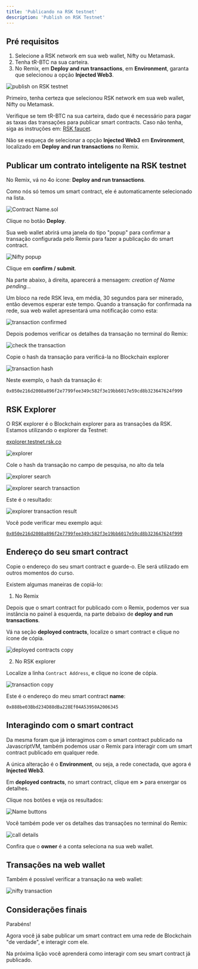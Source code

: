 ```yaml
---
title: 'Publicando na RSK testnet'
description: 'Publish on RSK Testnet'
---
```


## Pré requisitos

1. Selecione a RSK network em sua web wallet, Nifty ou Metamask.
2. Tenha tR-BTC na sua carteira.
3. No Remix, em **Deploy and run transactions**,
   em **Environment**, garanta que selecionou a opção **Injected Web3**.

![publish on RSK testnet](/img/courses/dev/02/publish-on-rsk-testnet/image-23.png)

Primeiro, tenha certeza que selecionou RSK network em sua web wallet, Nifty ou Metamask.

Verifique se tem tR-BTC na sua carteira,
dado que é necessário para pagar as taxas das transações para publicar smart contracts.
Caso não tenha, siga as instruções em: [RSK faucet](/courses/dev/01/rsk-faucet).

Não se esqueça de selecionar a opção **Injected Web3** em **Environment**, localizado em **Deploy and run transactions** no Remix.

## Publicar um contrato inteligente na RSK testnet

No Remix, vá no 4o ícone: **Deploy and run transactions**.

Como nós só temos um smart contract, ele é automaticamente selecionado na lista.

![Contract Name.sol](/img/courses/dev/02/publish-on-rsk-testnet/image-24.png)

Clique no botão **Deploy**.

Sua web wallet abrirá uma janela do tipo "popup" para confirmar a transação configurada pelo Remix para fazer a publicação do smart contract.

![Nifty popup](/img/courses/dev/02/publish-on-rsk-testnet/image-25.png)

Clique em **confirm / submit**.

Na parte abaixo, à direita, aparecerá a mensagem: _creation of Name pending..._

Um bloco na rede RSK leva, em média, 30 segundos para ser minerado,
então devemos esperar este tempo.
Quando a transação for confirmada na rede, sua web wallet apresentará uma notificação como esta:

![transaction confirmed](/img/courses/dev/02/publish-on-rsk-testnet/image-27.png)

Depois podemos verificar os detalhes da transação no terminal do Remix:

![check the transaction](/img/courses/dev/02/publish-on-rsk-testnet/image-28.png)

Copie o hash da transação para verificá-la no Blockchain explorer

![transaction hash](/img/courses/dev/02/publish-on-rsk-testnet/image-29.png)

Neste exemplo, o hash da transação é:

```
0x050e216d2008a896f2e7799fee349c582f3e19bb6017e59cd8b323647624f999
```

## RSK Explorer

O RSK explorer é o Blockchain explorer para as transações da RSK.
Estamos utilizando o explorer da Testnet:

[explorer.testnet.rsk.co](https://explorer.testnet.rsk.co/)

![explorer](/img/courses/dev/02/publish-on-rsk-testnet/image-30.png)

Cole o hash da transação no campo de pesquisa, no alto da tela

![explorer search](/img/courses/dev/02/publish-on-rsk-testnet/image-31.png)

![explorer search transaction](/img/courses/dev/02/publish-on-rsk-testnet/image-32.png)

Este é o resultado:

![explorer transaction result](/img/courses/dev/02/publish-on-rsk-testnet/image-33.png)

Você pode verificar meu exemplo aqui:

[`0x050e216d2008a896f2e7799fee349c582f3e19bb6017e59cd8b323647624f999`](https://explorer.testnet.rsk.co/tx/0x050e216d2008a896f2e7799fee349c582f3e19bb6017e59cd8b323647624f999)

## Endereço do seu smart contract

Copie o endereço do seu smart contract e guarde-o.
Ele será utilizado em outros momentos do curso.

Existem algumas maneiras de copiá-lo:

1. No Remix

Depois que o smart contract for publicado com o Remix,
podemos ver sua instância no painel à esquerda,
na parte debaixo de **deploy and run transactions**.

Vá na seção **deployed contracts**, localize o smart contract e clique no ícone de cópia.

![deployed contracts copy](/img/courses/dev/02/publish-on-rsk-testnet/image-34.png)

2. No RSK explorer

Localize a linha `Contract Address`, e clique no ícone de cópia.

![transaction copy](/img/courses/dev/02/publish-on-rsk-testnet/image-35.png)

Este é o endereço do meu smart contract **name**:

```
0x888be03Bbd234D88dBa228Ef04A53950A2006345
```

## Interagindo com o smart contract

Da mesma foram que já interagimos com o smart contract publicado na JavascriptVM,
também podemos usar o Remix para interagir com um smart contract publicado em qualquer rede.

A única alteração é o **Environment**, ou seja, a rede conectada, que agora é **Injected Web3**.

Em **deployed contracts**, no smart contract, clique em **>** para enxergar os detalhes.

Clique nos botões e veja os resultados:

![Name buttons](/img/courses/dev/02/publish-on-rsk-testnet/image-36.png)

Você também pode ver os detalhes das transações no terminal do Remix:

![call details](/img/courses/dev/02/publish-on-rsk-testnet/image-37.png)

Confira que o **owner** é a conta seleciona na sua web wallet.

## Transações na web wallet

Também é possível verificar a transação na web wallet:

![nifty transaction](/img/courses/dev/02/publish-on-rsk-testnet/image-38.png)

## Considerações finais

Parabéns!

Agora você já sabe publicar um smart contract em uma rede de Blockchain "de verdade", e interagir com ele.

Na próxima lição você aprenderá como interagir com seu smart contract já publicado.
